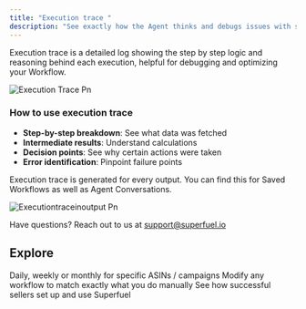 ```yaml
---
title: "Execution trace "
description: "See exactly how the Agent thinks and debugs issues with step-by-step execution logs for every workflow run"
---
```


Execution trace is a detailed log showing the step by step logic and reasoning behind each execution, helpful for debugging and optimizing your Workflow.

![Execution Trace Pn](/images/ExecutionTrace.png)

### How to use execution trace

- **Step-by-step breakdown**: See what data was fetched
- **Intermediate results**: Understand calculations
- **Decision points**: See why certain actions were taken
- **Error identification**: Pinpoint failure points

Execution trace is generated for every output. You can find this for Saved Workflows as well as Agent Conversations.

![Executiontraceinoutput Pn](/images/Executiontraceinoutput.png)

Have questions? Reach out to us at [support@superfuel.io](mailto:support@superfuel.io)

## Explore

<Columns cols={3}>
  <Card title="Scheduling a Workflow" icon="timer" href="https://docs.superfuel.io/features/scheduling-workflow">
    Daily, weekly or monthly for specific ASINs / campaigns
  </Card>
  <Card title="Editing a Workflow" icon="screwdriver-wrench" href="https://docs.superfuel.io/features/editing-workflow">
    Modify any workflow to match exactly what you do manually
  </Card>
  <Card title="Best Practices" icon="lightbulb" href="https://docs.superfuel.io/more-resources/success-stories">
    See how successful sellers set up and use Superfuel
  </Card>
</Columns>